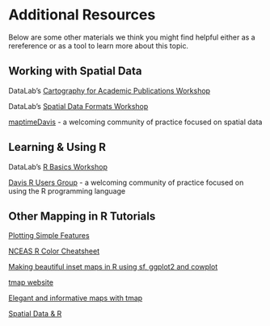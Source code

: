 # Additional Resources

Below are some other materials we think you might find helpful either as a rereference or as a tool to learn more about this topic.

## Working with Spatial Data

DataLab's [Cartography for Academic Publications Workshop](https://github.com/MicheleTobias/Workshop-Cartography-Journal-Figures)

DataLab's [Spatial Data Formats Workshop](https://ucdavisdatalab.github.io/workshop_spatial_data_formats/)

[maptimeDavis](https://maptimedavis.github.io/) - a welcoming community of practice focused on spatial data


## Learning & Using R

DataLab's [R Basics Workshop](https://ucdavisdatalab.github.io/workshop_r_basics/)

[Davis R Users Group](https://d-rug.github.io/) - a welcoming community of practice focused on using the R programming language

## Other Mapping in R Tutorials

[Plotting Simple Features](https://r-spatial.github.io/sf/articles/sf5.html)

[NCEAS R Color Cheatsheet](https://www.nceas.ucsb.edu/sites/default/files/2020-04/colorPaletteCheatsheet.pdf)

[Making beautiful inset maps in R using sf, ggplot2 and cowplot](https://upgo.lab.mcgill.ca/2019/12/13/making-beautiful-maps/)

[tmap website](https://r-tmap.github.io/tmap/)

[Elegant and informative maps with tmap](https://r-tmap.github.io/tmap-book/index.html)

[Spatial Data & R](https://mapping-in-r-workshop.ryanpeek.org/04_vig_workflow_in_r_snowdata)